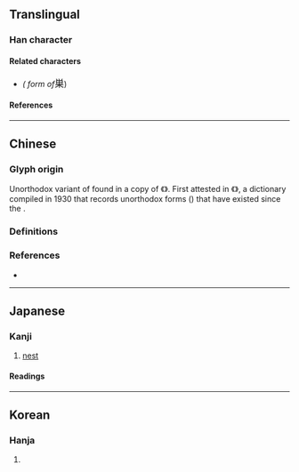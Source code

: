 {{also|巢}}
{{character info/new}}
==Translingual==

===Han character===
{{Han char|rn=47|rad=巛|as=08|sn=11|four=90904|canj=FWD|ids=⿱⺍果}}

====Related characters====
* {{l|mul|[[巢]]}} ''({{w|Kyūjitai}} form of ''<big>巣</big>)

====References====
{{Han ref|kx=0531.131|dkj=08696|dj=0919.230|hdz=21221.010|uh=5DE3}}

----

==Chinese==

===Glyph origin===
Unorthodox variant of {{l|zh|巢}} found in a {{w|Movable type#Metal movable type in China|moveable type}} copy of ''{{w|Biographies of Exemplary Women}}'' 《{{w2|zh|列女傳}}》. First attested in 《{{w2|zh|宋元以來俗字譜}}》, a {{w|Variant Chinese character|variant forms}} dictionary compiled in 1930 that records unorthodox forms ({{l|zh|俗字}}) that have existed since the {{w|Song dynasty}}.

===Definitions===
{{zh-see|巢}}

===References===
* {{R:twedu|A01147-001}}

----

==Japanese==
{{ja-kanji forms|巣|巢}}

===Kanji===
{{ja-kanji|grade=4|rs=巛08|kyu=巢}}

# [[nest]]

====Readings====
{{ja-readings
|goon=じょう<ぜう
|kanon=そう<さう
|kun=す-, す-く.う
}}

----

==Korean==

===Hanja===
{{ko-hanja|hangeul=소|rv=so|mr=so}}

# {{alt-form|lang=ko|巢||[[nest]]}}